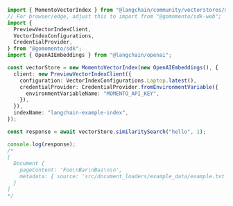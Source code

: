 ```typescript
import { MomentoVectorIndex } from "@langchain/community/vectorstores/momento_vector_index";
// For browser/edge, adjust this to import from "@gomomento/sdk-web";
import {
  PreviewVectorIndexClient,
  VectorIndexConfigurations,
  CredentialProvider,
} from "@gomomento/sdk";
import { OpenAIEmbeddings } from "@langchain/openai";

const vectorStore = new MomentoVectorIndex(new OpenAIEmbeddings(), {
  client: new PreviewVectorIndexClient({
    configuration: VectorIndexConfigurations.Laptop.latest(),
    credentialProvider: CredentialProvider.fromEnvironmentVariable({
      environmentVariableName: "MOMENTO_API_KEY",
    }),
  }),
  indexName: "langchain-example-index",
});

const response = await vectorStore.similaritySearch("hello", 1);

console.log(response);
/*
[
  Document {
    pageContent: 'Foo\nBar\nBaz\n\n',
    metadata: { source: 'src/document_loaders/example_data/example.txt' }
  }
]
*/
```

